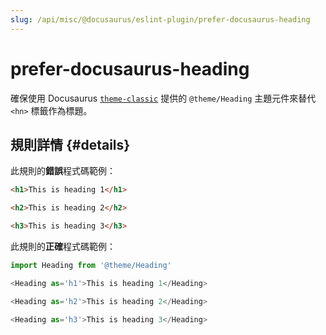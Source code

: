 ```yaml
---
slug: /api/misc/@docusaurus/eslint-plugin/prefer-docusaurus-heading
---
```


# prefer-docusaurus-heading

確保使用 Docusaurus [`theme-classic`](../../themes/theme-classic.mdx) 提供的 `@theme/Heading` 主題元件來替代 `<hn>` 標籤作為標題。

## 規則詳情 {#details}

此規則的**錯誤**程式碼範例：

```html
<h1>This is heading 1</h1>

<h2>This is heading 2</h2>

<h3>This is heading 3</h3>
```

此規則的**正確**程式碼範例：

```javascript
import Heading from '@theme/Heading'

<Heading as='h1'>This is heading 1</Heading>

<Heading as='h2'>This is heading 2</Heading>

<Heading as='h3'>This is heading 3</Heading>
```